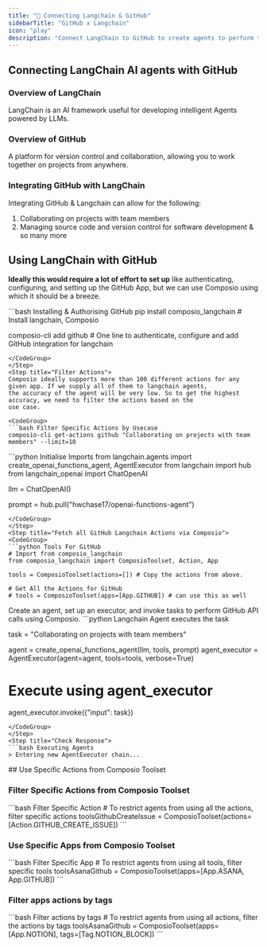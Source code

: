 ```yaml
---
title: "🚀 Connecting Langchain & GitHub"
sidebarTitle: "GitHub x Langchain"
icon: "play"
description: "Connect LangChain to GitHub to create agents to perform tasks using natural language"
---
```


## Connecting LangChain AI agents with GitHub

### Overview of LangChain

LangChain is an AI framework useful for developing intelligent Agents powered by LLMs.

### Overview of GitHub

A platform for version control and collaboration, allowing you to work together on projects from anywhere.

### Integrating GitHub with LangChain

Integrating GitHub & Langchain can allow for the following:

1. Collaborating on projects with team members
2. Managing source code and version control for software development
& so many more

## Using LangChain with GitHub

<Steps>
<Step title="Setting Up the Environment">

**Ideally this would require a lot of effort to set up** like authenticating, configuring, and setting up the GitHub App, but we can use Composio using which it should be a breeze.

<CodeGroup>
```bash Installing & Authorising GitHub
pip install composio_langchain # Install langchain, Composio 

composio-cli add github # One line to authenticate, configure and add GitHub integration for langchain
```
</CodeGroup>
</Step>
<Step title="Filter Actions">
Composio ideally supports more than 100 different actions for any given app. If we supply all of them to langchain agents, 
the accuracy of the agent will be very low. So to get the highest accuracy, we need to filter the actions based on the 
use case.

<CodeGroup>
```bash Filter Specific Actions by Usecase
composio-cli get-actions github "Collaborating on projects with team members" --limit=10
```
</CodeGroup>

</Step>
<Step title="Import Base Packages">

<CodeGroup>
```python Initialise Imports
from langchain.agents import create_openai_functions_agent, AgentExecutor
from langchain import hub
from langchain_openai import ChatOpenAI


llm = ChatOpenAI()

prompt = hub.pull("hwchase17/openai-functions-agent")
```
</CodeGroup>
</Step>
<Step title="Fetch all GitHub Langchain Actions via Composio">
<CodeGroup>
```python Tools For GitHub
# Import from composio_langchain
from composio_langchain import ComposioToolset, Action, App

tools = ComposioToolset(actions=[]) # Copy the actions from above. 

# Get All the Actions for GitHub
# tools = ComposioToolset(apps=[App.GITHUB]) # can use this as well
```
</CodeGroup>
</Step>
<Step title="Execute the Agent">
Create an agent, set up an executor, and invoke tasks to perform GitHub API calls using Composio. 
<CodeGroup>
```python Langchain Agent executes the task

task = "Collaborating on projects with team members"

agent = create_openai_functions_agent(llm, tools, prompt)
agent_executor = AgentExecutor(agent=agent, tools=tools, verbose=True)

# Execute using agent_executor
agent_executor.invoke({"input": task})
```
</CodeGroup>
</Step>
<Step title="Check Response">
```bash Executing Agents
> Entering new AgentExecutor chain...
```
</Step>
</Steps>
## Use Specific Actions from Composio Toolset

### Filter Specific Actions from Composio Toolset

<CodeGroup>
```bash Filter Specific Action
# To restrict agents from using all the actions, filter specific actions
toolsGithubCreateIssue = ComposioToolset(actions=[Action.GITHUB_CREATE_ISSUE])
```
</CodeGroup>

### Use Specific Apps from Composio Toolset
<CodeGroup>
```bash Filter Specific App
# To restrict agents from using all tools, filter specific tools
toolsAsanaGithub = ComposioToolset(apps=[App.ASANA, App.GITHUB])
```
</CodeGroup>

### Filter apps actions by tags 
<CodeGroup>
```bash Filter actions by tags
# To restrict agents from using all actions, filter the actions by tags
toolsAsanaGithub = ComposioToolset(apps=[App.NOTION], tags=[Tag.NOTION_BLOCK])
```
</CodeGroup>

